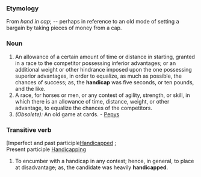===Etymology===
From ''hand in cap''; -- perhaps in reference to an old mode of setting a bargain by taking pieces of money from a cap.  
===Noun===
#An allowance of a certain amount of time or distance in starting, granted in a race to the competitor possessing inferior advantages; or an additional weight or other hindrance imposed upon the one possessing superior advantages, in order to equalize, as much as possible, the chances of success; as, the '''handicap''' was five seconds, or ten pounds, and the like.
#A race, for horses or men, or any contest of agility, strength, or skill, in which there is an allowance of time, distance, weight, or other advantage, to equalize the chances of the competitors.
#''(Obsolete):'' An old game at cards. - [[Pepys]]
===Transitive verb===
[Imperfect and past participle[[Handicapped]] ; 
<br> Present participle [[Handicapping]]
#To encumber with a handicap in any contest; hence, in general, to place at disadvantage; as, the candidate was heavily '''handicapped'''.